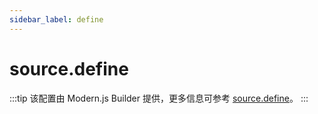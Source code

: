 ```yaml
---
sidebar_label: define
---
```


# source.define

:::tip
该配置由 Modern.js Builder 提供，更多信息可参考 [source.define](https://modernjs.dev/builder/api/config-source.html#source-define)。
:::


<Main />

